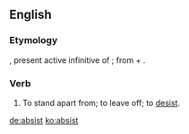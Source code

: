 ==English==

===Etymology===
{{etyl|la|en}} {{m|la|absistere}}, present active infinitive of {{m|la|absistō||desist}}; from {{m|la|ab||from, away from}} + {{m|la|sistō||stand}}.

===Verb===
{{en-verb}}

# {{lb|en|obsolete}} To stand apart from; to leave off; to [[desist]].

[[de:absist]]
[[ko:absist]]